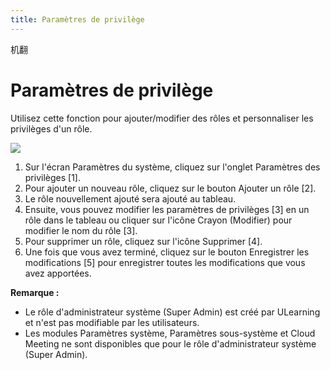 ```yaml
---
title: Paramètres de privilège
---
```



机翻
# Paramètres de privilège

Utilisez cette fonction pour ajouter/modifier des rôles et personnaliser les privilèges d'un rôle.

![](/img/ulearning/admin/privilege01.png)

1. Sur l'écran Paramètres du système, cliquez sur l'onglet Paramètres des privilèges [1]. 
2. Pour ajouter un nouveau rôle, cliquez sur le bouton Ajouter un rôle [2]. 
3. Le rôle nouvellement ajouté sera ajouté au tableau. 
4. Ensuite, vous pouvez modifier les paramètres de privilèges [3] en un rôle dans le tableau ou cliquer sur l'icône Crayon (Modifier) pour modifier le nom du rôle [3]. 
5. Pour supprimer un rôle, cliquez sur l'icône Supprimer [4]. 
6. Une fois que vous avez terminé, cliquez sur le bouton Enregistrer les modifications [5] pour enregistrer toutes les modifications que vous avez apportées.

**Remarque :** 
- Le rôle d'administrateur système (Super Admin) est créé par ULearning et n'est pas modifiable par les utilisateurs. 
- Les modules Paramètres système, Paramètres sous-système et Cloud Meeting ne sont disponibles que pour le rôle d'administrateur système (Super Admin).
